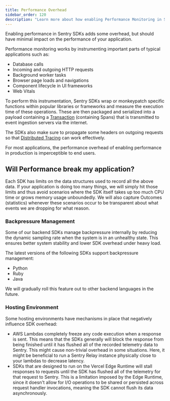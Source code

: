 ```yaml
---
title: Performance Overhead
sidebar_order: 120
description: "Learn more about how enabling Performance Monitoring in Sentry impacts the performance of your application."
---
```


Enabling performance in Sentry SDKs adds some overhead, but should have minimal impact on the performance of your application.

Performance monitoring works by instrumenting important parts of typical applications such as:

- Database calls
- Incoming and outgoing HTTP requests
- Background worker tasks
- Browser page loads and navigations
- Component lifecycle in UI frameworks
- Web Vitals

To perform this instrumentation, Sentry SDKs wrap or monkeypatch specific functions within popular libraries or frameworks and measure the execution time of these operations. These are then packaged and serialized into a payload containing a [Transaction](/product/performance/transaction-summary/#what-is-a-transaction) (containing Spans) that is transmitted to event ingestion servers via the internet.

The SDKs also make sure to propagate some headers on outgoing requests so that [Distributed Tracing](/product/sentry-basics/tracing/) can work effectively.

<Note>

For most applications, the performance overhead of enabling performance in production is imperceptible to end users.

</Note>

## Will Performance break my application?

Each SDK has limits on the data structures used to record all the above data. If your application is doing too many things, we will simply hit those limits and thus avoid scenarios where the SDK itself takes up too much CPU time or grows memory usage unboundedly. We will also capture Outcomes (statistics) whenever these scenarios occur to be transparent about what events we are dropping for what reason.

### Backpressure Management

Some of our backend SDKs manage backpressure internally by reducing the dynamic sampling rate when the system is in an unhealthy state. This ensures better system stability and lower SDK overhead under heavy load.

The latest versions of the following SDKs support backpressure management:

- Python
- Ruby
- Java

We will gradually roll this feature out to other backend languages in the future.

### Hosting Environment

Some hosting environments have mechanisms in place that negatively influence SDK overhead:

- AWS Lambdas completely freeze any code execution when a response is sent. This means that the SDKs generally will block the response from being finished until it has flushed all of the recorded telemetry data to Sentry. This might cause non-trivial overhead in some situations. Here, it might be beneficial to run a Sentry Relay instance physically close to your lambdas to decrease latency.
- SDKs that are designed to run on the Vercel Edge Runtime will stall responses to requests until the SDK has flushed all of the telemetry for that request to Sentry. This is a limitation imposed by the Edge Runtime, since it doesn't allow for I/O operations to be shared or persisted across request handler invocations, meaning the SDK cannot flush its data asynchronously.
